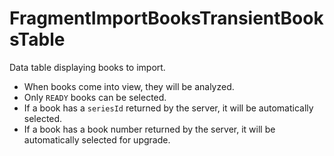 

<Meta of={Stories} />

# FragmentImportBooksTransientBooksTable

Data table displaying books to import.
- When books come into view, they will be analyzed.
- Only `READY` books can be selected.
- If a book has a `seriesId` returned by the server, it will be automatically selected.
- If a book has a book number returned by the server, it will be automatically selected for upgrade.

<Canvas of={Stories.Default} />
